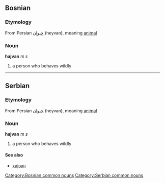 ==Bosnian==
===Etymology===
From Persian [[حیوان]] (heyvan), meaning [[animal]]
===Noun===
'''hajvan''' ''m s''
#a person who behaves wildly
[[Category:Bosnian common nouns]]

----

==Serbian==
===Etymology===
From Persian [[حیوان]] (heyvan), meaning [[animal]]
===Noun===
'''hajvan''' ''m s''
#a person who behaves wildly
====See also====
*[[хајван]]
[[Category:Serbian common nouns]]